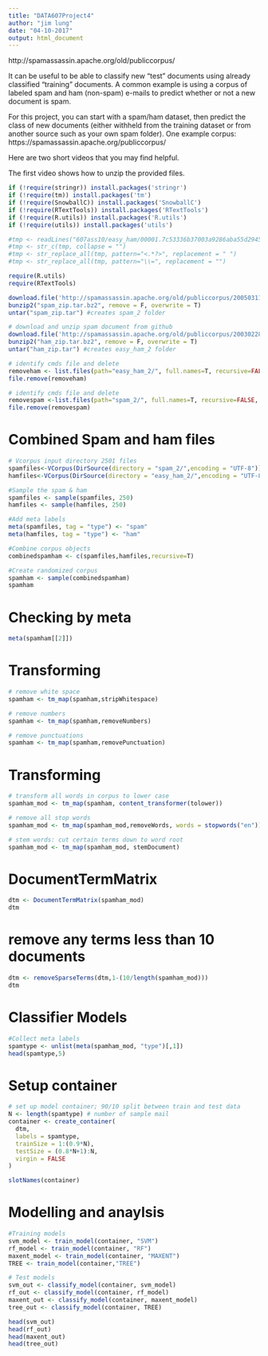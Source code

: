 ---
title: "DATA607Project4"
author: "jim lung"
date: "04-10-2017"
output: html_document
---

http://spamassassin.apache.org/old/publiccorpus/

It can be useful to be able to classify new "test" documents using already classified "training" documents.  A common example is using a corpus of labeled spam and ham (non-spam) e-mails to predict whether or not a new document is spam.  

For this project, you can start with a spam/ham dataset, then predict the class of new documents (either withheld from the training dataset or from another source such as your own spam folder).   One example corpus:  https://spamassassin.apache.org/publiccorpus/

Here are two short videos that you may find helpful.

The first video shows how to unzip the provided files.

```{r }

if (!require(stringr)) install.packages('stringr')
if (!require(tm)) install.packages('tm')
if (!require(SnowballC)) install.packages('SnowballC')
if (!require(RTextTools)) install.packages('RTextTools')
if (!require(R.utils)) install.packages('R.utils')
if (!require(utils)) install.packages('utils')

#tmp <- readLines("607ass10/easy_ham/00001.7c53336b37003a9286aba55d2945844c")
#tmp <- str_c(tmp, collapse = "")
#tmp <- str_replace_all(tmp, pattern="<.*?>", replacement = " ")
#tmp <- str_replace_all(tmp, pattern="\\=", replacement = "")

```


```{r}
require(R.utils)
require(RTextTools)

download.file('http://spamassassin.apache.org/old/publiccorpus/20050311_spam_2.tar.bz2', destfile="spam_zip.tar.bz2")
bunzip2("spam_zip.tar.bz2", remove = F, overwrite = T)
untar("spam_zip.tar") #creates spam_2 folder

# download and unzip spam document from github 
download.file('http://spamassassin.apache.org/old/publiccorpus/20030228_easy_ham_2.tar.bz2', destfile="ham_zip.tar.bz2")
bunzip2("ham_zip.tar.bz2", remove = F, overwrite = T)
untar("ham_zip.tar") #creates easy_ham_2 folder

```



```{r}
# identify cmds file and delete
removeham <- list.files(path="easy_ham_2/", full.names=T, recursive=FALSE, pattern="cmds")
file.remove(removeham)

# identify cmds file and delete
removespam <-list.files(path="spam_2/", full.names=T, recursive=FALSE, pattern="cmds")
file.remove(removespam)

```

# Combined Spam and ham files

```{r}
# Vcorpus input directory 2501 files
spamfiles<-VCorpus(DirSource(directory = "spam_2/",encoding = "UTF-8"))
hamfiles<-VCorpus(DirSource(directory = "easy_ham_2/",encoding = "UTF-8"))

#Sample the spam & ham
spamfiles <- sample(spamfiles, 250)
hamfiles <- sample(hamfiles, 250)

#Add meta labels
meta(spamfiles, tag = "type") <- "spam"
meta(hamfiles, tag = "type") <- "ham"

#Combine corpus objects
combinedspamham <- c(spamfiles,hamfiles,recursive=T)

#Create randomized corpus
spamham <- sample(combinedspamham)
spamham
```
# Checking by meta

```{r}
meta(spamham[[2]])
```

# Transforming

```{r}
# remove white space
spamham <- tm_map(spamham,stripWhitespace)

# remove numbers
spamham <- tm_map(spamham,removeNumbers)

# remove punctuations
spamham <- tm_map(spamham,removePunctuation)


```

# Transforming

```{r}
# transform all words in corpus to lower case
spamham_mod <- tm_map(spamham, content_transformer(tolower))

# remove all stop words 
spamham_mod <- tm_map(spamham_mod,removeWords, words = stopwords("en"))

# stem words: cut certain terms down to word root
spamham_mod <- tm_map(spamham_mod, stemDocument)

```

# DocumentTermMatrix

```{r}
dtm <- DocumentTermMatrix(spamham_mod)
dtm


```

# remove any terms less than 10 documents
```{r}
dtm <- removeSparseTerms(dtm,1-(10/length(spamham_mod)))
dtm

```

# Classifier Models

```{r}
#Collect meta labels
spamtype <- unlist(meta(spamham_mod, "type")[,1])
head(spamtype,5)
```
# Setup container

```{r}
# set up model container; 90/10 split between train and test data
N <- length(spamtype) # number of sample mail
container <- create_container(
  dtm,
  labels = spamtype,
  trainSize = 1:(0.9*N),
  testSize = (0.8*N+1):N,
  virgin = FALSE
)

slotNames(container)
```

# Modelling and anaylsis

```{r}
#Training models
svm_model <- train_model(container, "SVM")
rf_model <- train_model(container, "RF")
maxent_model <- train_model(container, "MAXENT")
TREE <- train_model(container,"TREE")

# Test models
svm_out <- classify_model(container, svm_model)
rf_out <- classify_model(container, rf_model)
maxent_out <- classify_model(container, maxent_model)
tree_out <- classify_model(container, TREE)

head(svm_out)
head(rf_out)
head(maxent_out)
head(tree_out)
```






